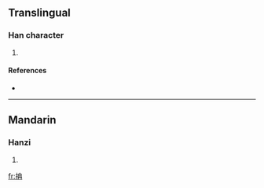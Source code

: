 ==Translingual==

===Han character===
{{Han char|rn=64|rad=手|as=05|sn=8|four=5505<sub>7</sub>|canj=手土月 (QGB)}}

# {{defn|Han|sort=手05}}

====References====
* {{Han ref|kx=0422.160|dkj=11906|dj=0770.140|hdz=31852.030|uh=62A9|ud=25257|bh=CCBE|bd=52414}}

----

==Mandarin==

===Hanzi===
{{cmn-hanzi|pin=[[tān]] ([[tan1]]), [[yóu]] ([[you2]])|wg=t'an<sup>1</sup>, yu<sup>2</sup>}}

# {{defn|Mandarin|sort=手05}}

[[fr:抩]]